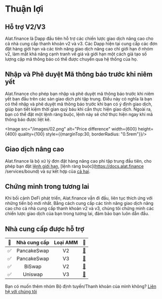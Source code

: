 
# Thuận lợi

## Hỗ trợ V2/V3

Alat.finance là Dapp đầu tiên hỗ trợ các chiến lược giao dịch nâng cao cho cả nhà cung cấp thanh khoản v2 và v3. Các Dapp hiện tại cung cấp các đơn đặt hàng giới hạn và các tính năng giao dịch nâng cao chỉ giới hạn ở nhóm v2, làm mất khả năng cạnh tranh về giá và giới hạn một cách giả tạo số lượng cặp mã thông báo có thể được chuyển qua hệ thống của họ.

## Nhập và Phê duyệt Mã thông báo trước khi niêm yết
Alat.finance cho phép bạn nhập và phê duyệt mã thông báo trước khi niêm yết ban đầu trên các sàn giao dịch phi tập trung. Điều này có nghĩa là bạn có thể nhập và phê duyệt mã thông báo trước khi bạn có ý định giao dịch, giúp bạn tiết kiệm thời gian quý báu khi cần thực hiện giao dịch. Ngoài ra, bạn có thể đặt một lệnh ràng buộc, lệnh này sẽ chờ thực hiện ngay khi mã thông báo được liệt kê.

<Image src="/images/02.png" alt="Price difference" width={600} height={400} quality={100} style={{marginTop:30, borderRadius: "0.5rem"}}/>

## Giao dịch nâng cao
Alat.finance là bộ xử lý đơn đặt hàng nâng cao phi tập trung đầu tiên, cho phép bạn đặt [lệnh giới hạn](https://docs.alat.finance/services/limit), [lệnh ràng buộc](https://docs.alat.finance /services/bound) và sự kết hợp của [cả hai](https://docs.alat.finance/services/limit#advanced-trading).

## Chứng minh trong tương lai
Khi bối cảnh DeFi phát triển, Alat.finance vẫn đi đầu, liên tục thích ứng với những tiến bộ mới nhất. Bằng cách cung cấp các tính năng giao dịch nâng cao cho cả nhà cung cấp thanh khoản v2 và v3, chúng tôi chứng minh các chiến lược giao dịch của bạn trong tương lai, đảm bảo bạn luôn dẫn đầu.

## Nhà cung cấp được hỗ trợ

| 🔳 | Nhà cung cấp | Loại AMM | 🔗 |
|:---:|:---:|:---:|:---:|
| ✅ | PancakeSwap | V2 | [🔗](https://pancakeswap.finance/) |
| ✅ | PancakeSwap | V3 | [🔗](https://pancakeswap.finance/) |
| ✅ | BiSwap | V2 | [🔗](https://biswap.org/swap) |
| ✅ | Uniswap | V3 | [🔗](https://app.uniswap.org/#/swap) |

Bạn có muốn thêm nhóm Bộ định tuyến/Thanh khoản của mình không? [Liên hệ với chúng tôi](https://docs.alat.finance/ecosystem/contact)